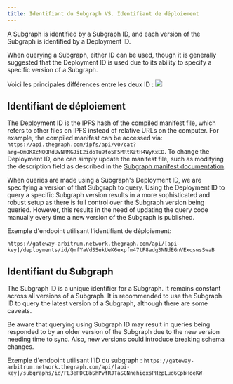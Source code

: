 ```yaml
---
title: Identifiant du Subgraph VS. Identifiant de déploiement
---
```


A Subgraph is identified by a Subgraph ID, and each version of the Subgraph is identified by a Deployment ID.

When querying a Subgraph, either ID can be used, though it is generally suggested that the Deployment ID is used due to its ability to specify a specific version of a Subgraph.

Voici les principales différences entre les deux ID : ![](/img/subgraph-id-vs-deployment-id.png)

## Identifiant de déploiement

The Deployment ID is the IPFS hash of the compiled manifest file, which refers to other files on IPFS instead of relative URLs on the computer. For example, the compiled manifest can be accessed via: `https://api.thegraph.com/ipfs/api/v0/cat?arg=QmQKXcNQQRdUvNRMGJiE2idoTu9fo5F5MRtKztH4WyKxED`. To change the Deployment ID, one can simply update the manifest file, such as modifying the description field as described in the [Subgraph manifest documentation](https://github.com/graphprotocol/graph-node/blob/master/docs/subgraph-manifest.md#13-top-level-api).

When queries are made using a Subgraph's Deployment ID, we are specifying a version of that Subgraph to query. Using the Deployment ID to query a specific Subgraph version results in a more sophisticated and robust setup as there is full control over the Subgraph version being queried. However, this results in the need of updating the query code manually every time a new version of the Subgraph is published.

Exemple d'endpoint utilisant l'identifiant de déploiement:

`https://gateway-arbitrum.network.thegraph.com/api/[api-key]/deployments/id/QmfYaVdSSekUeK6expfm47tP8adg3NNdEGnVExqswsSwaB`

## Identifiant du Subgraph

The Subgraph ID is a unique identifier for a Subgraph. It remains constant across all versions of a Subgraph. It is recommended to use the Subgraph ID to query the latest version of a Subgraph, although there are some caveats.

Be aware that querying using Subgraph ID may result in queries being responded to by an older version of the Subgraph due to the new version needing time to sync. Also, new versions could introduce breaking schema changes.

Exemple d'endpoint utilisant l'ID du subgraph : `https://gateway-arbitrum.network.thegraph.com/api/[api-key]/subgraphs/id/FL3ePDCBbShPvfRJTaSCNnehiqxsPHzpLud6CpbHoeKW`
